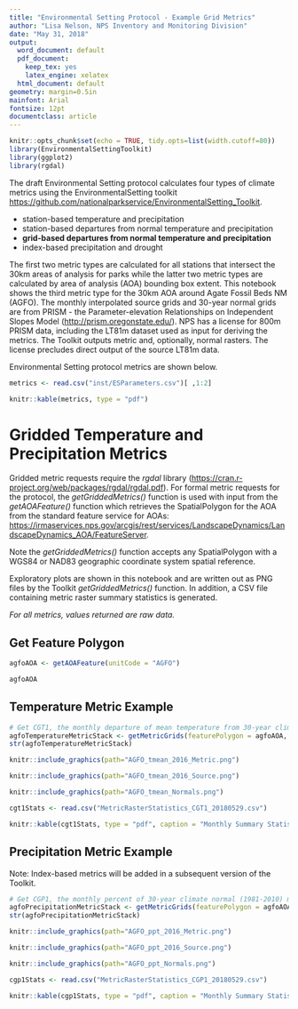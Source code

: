 ```yaml
---
title: "Environmental Setting Protocol - Example Grid Metrics"
author: "Lisa Nelson, NPS Inventory and Monitoring Division"
date: "May 31, 2018"
output:
  word_document: default
  pdf_document:
    keep_tex: yes
    latex_engine: xelatex
  html_document: default
geometry: margin=0.5in
mainfont: Arial
fontsize: 12pt
documentclass: article
---
```

```r
knitr::opts_chunk$set(echo = TRUE, tidy.opts=list(width.cutoff=80))
library(EnvironmentalSettingToolkit)
library(ggplot2)
library(rgdal)
```

The draft Environmental Setting protocol calculates four types of climate metrics using the EnvironmentalSetting toolkit <https://github.com/nationalparkservice/EnvironmentalSetting_Toolkit>. 

* station-based temperature and precipitation
* station-based departures from normal temperature and precipitation
* **grid-based departures from normal temperature and precipitation**
* index-based precipitation and drought

The first two metric types are calculated for all stations that intersect the 30km areas of analysis for parks while the latter two metric types are calculated by area of analysis (AOA) bounding box extent. This notebook shows the third metric type for the 30km AOA around Agate Fossil Beds NM (AGFO). The monthly interpolated source grids and 30-year normal grids are from PRISM - the Parameter-elevation Relationships on Independent Slopes Model (<http://prism.oregonstate.edu/>). NPS has a license for 800m PRISM data, including the LT81m dataset used as input for deriving the metrics. The Toolkit outputs metric and, optionally, normal rasters. The license precludes direct output of the source LT81m data.

Environmental Setting protocol metrics are shown below.

```r
metrics <- read.csv("inst/ESParameters.csv")[ ,1:2]

knitr::kable(metrics, type = "pdf")
```

# Gridded Temperature and Precipitation Metrics
Gridded metric requests require the *rgdal* library (<https://cran.r-project.org/web/packages/rgdal/rgdal.pdf>). For formal metric requests for the protocol, the *getGriddedMetrics()* function is used with input from the *getAOAFeature()* function which retrieves the SpatialPolygon for the AOA from the standard feature service for AOAs: <https://irmaservices.nps.gov/arcgis/rest/services/LandscapeDynamics/LandscapeDynamics_AOA/FeatureServer>.

Note the *getGriddedMetrics()* function accepts any SpatialPolygon with a WGS84 or NAD83 geographic coordinate system spatial reference. 

Exploratory plots are shown in this notebook and are written out as PNG files by the Toolkit *getGriddedMetrics()* function. In addition, a CSV file containing metric raster summary statistics is generated. 

*For all metrics, values returned are raw data.* 

## Get Feature Polygon
``` r
agfoAOA <- getAOAFeature(unitCode = "AGFO")

agfoAOA
```

## Temperature Metric Example
``` r
# Get CGT1, the monthly departure of mean temperature from 30-year climate normal (1981-2010), for 2016. 
agfoTemperatureMetricStack <- getMetricGrids(featurePolygon = agfoAOA, metric = "CGT1", unitCode = "AGFO", sdate = "2016", edate = "2016", outputNormals = TRUE)
str(agfoTemperatureMetricStack)

```

``` r

knitr::include_graphics(path="AGFO_tmean_2016_Metric.png")
```

``` r

knitr::include_graphics(path="AGFO_tmean_2016_Source.png")
```

``` r

knitr::include_graphics(path="AGFO_tmean_Normals.png")
```

```r
cgt1Stats <- read.csv("MetricRasterStatistics_CGT1_20180529.csv")

knitr::kable(cgt1Stats, type = "pdf", caption = "Monthly Summary Statistics for Departure Metric Rasters")
```

## Precipitation Metric Example
Note: Index-based metrics will be added in a subsequent version of the Toolkit.

``` r
# Get CGP1, the monthly percent of 30-year climate normal (1981-2010) mean temperature, for 2016. 
agfoPrecipitationMetricStack <- getMetricGrids(featurePolygon = agfoAOA, metric = "CGP1", unitCode = "AGFO", sdate = "2016", edate = "2016", outputNormals = TRUE)
str(agfoPrecipitationMetricStack)

```

``` r
knitr::include_graphics(path="AGFO_ppt_2016_Metric.png")
```

``` r

knitr::include_graphics(path="AGFO_ppt_2016_Source.png")
```

``` r

knitr::include_graphics(path="AGFO_ppt_Normals.png")
```
\pagebreak
```r
cgp1Stats <- read.csv("MetricRasterStatistics_CGP1_20180529.csv")

knitr::kable(cgp1Stats, type = "pdf", caption = "Monthly Summary Statistics for Percent Normal Metric Rasters")
```
